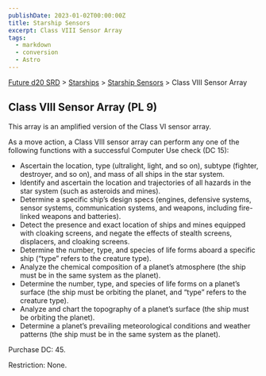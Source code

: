 ```yaml
---
publishDate: 2023-01-02T00:00:00Z
title: Starship Sensors
excerpt: Class VIII Sensor Array
tags:
  - markdown
  - conversion
  - Astro
---
```






[Future d20 SRD](/#futureD20) > [Starships](future-d20-srd-starships-index) > [Starship Sensors](future-d20-srd-starships-starship-sensors-index) > Class VIII Sensor Array




## Class VIII Sensor Array (PL 9)


This array is an amplified version of the Class VI sensor array.


As a move action, a Class VIII sensor array can perform any one of the following functions with a successful Computer Use check (DC 15):


- Ascertain the location, type (ultralight, light, and so on), subtype (fighter, destroyer, and so on), and mass of all ships in the star system.
- Identify and ascertain the location and trajectories of all hazards in the star system (such as asteroids and mines).
- Determine a specific ship’s design specs (engines, defensive systems, sensor systems, communication systems, and weapons, including fire-linked weapons and batteries).
- Detect the presence and exact location of ships and mines equipped with cloaking screens, and negate the effects of stealth screens, displacers, and cloaking screens.
- Determine the number, type, and species of life forms aboard a specific ship (“type” refers to the creature type).
- Analyze the chemical composition of a planet’s atmosphere (the ship must be in the same system as the planet).
- Determine the number, type, and species of life forms on a planet’s surface (the ship must be orbiting the planet, and “type” refers to the creature type).
- Analyze and chart the topography of a planet’s surface (the ship must be orbiting the planet).
- Determine a planet’s prevailing meteorological conditions and weather patterns (the ship must be in the same system as the planet).


Purchase DC: 45.


Restriction: None.



